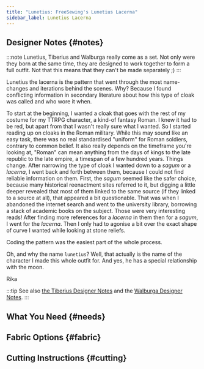 ```yaml
---
title: "Lunetius: FreeSewing's Lunetius Lacerna"
sidebar_label: Lunetius Lacerna
---
```


<DesignInfo design="lunetius" />

## Designer Notes {#notes}

:::note
Lunetius, Tiberius and Walburga really come as a set. Not only were they born
at the same time, they are designed to work together to form a full outfit. Not
that this means that they can't be made separately ;)
:::

Lunetius the lacerna is the pattern that went through the most name-changes and
iterations behind the scenes. Why? Because I found conflicting information in
secondary literature about how this type of cloak was called and who wore it
when.

To start at the beginning, I wanted a cloak that goes with the rest of my
costume for my TTRPG character, a kind-of fantasy Roman. I knew it had to be
red, but apart from that I wasn't really sure what I wanted. So I started
reading up on cloaks in the Roman military. While this may sound like an easy
task, there was no real standardised "uniform" for Roman soldiers, contrary to
common belief. It also really depends on the timeframe you're looking at,
"Roman" can mean anything from the days of kings to the late republic to the
late empire, a timespan of a few hundred years. Things change. After narrowing
the type of cloak I wanted down to a _sagum_ or a _lacerna_, I went back and
forth between them, because I could not find reliable information on them.
First, the _sagum_ seemed like the safer choice, because many historical
reenactment sites referred to it, but digging a little deeper revealed that
most of them linked to the same source (if they linked to a source at all),
that appeared a bit questionable. That was when I abandoned the internet search
and went to the university library, borrowing a stack of academic books on the
subject. Those were very interesting reads! After finding more references for a
_lacerna_ in them then for a _sagum_, I went for the _lacerna_. Then I only had
to agonise a bit over the exact shape of curve I wanted while looking at stone
reliefs.

Coding the pattern was the easiest part of the whole process.

Oh, and why the name `lunetius`? Well, that actually is the name of the
character I made this whole outfit for. And yes, he has a special relationship
with the moon.

Rika

:::tip
See also [the Tiberius Designer Notes](/docs/designs/tiberius/notes) and the
[Walburga Designer Notes](/docs/designs/walburga/notes).
:::

## What You Need {#needs}

## Fabric Options {#fabric}

## Cutting Instructions {#cutting}

